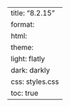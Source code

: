 ---
title: "8.2.15"
format:
    html:
        theme:
            light: flatly
            dark: darkly
        css: styles.css
        toc: true
---
